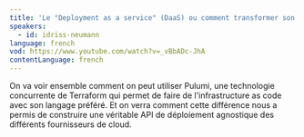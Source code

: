 ```yaml
---
title: 'Le "Deployment as a service" (DaaS) ou comment transformer son "infrastructure as code" en véritable API et produit'
speakers:
  - id: idriss-neumann
language: french
vod: https://www.youtube.com/watch?v=_vBbADc-JhA
contentLanguage: french
---
```


On va voir ensemble comment on peut utiliser Pulumi, une technologie concurrente de Terraform qui permet de faire de l'infrastructure as code avec son 
langage préféré. Et on verra comment cette différence nous a permis de construire une véritable API de déploiement agnostique des différents fournisseurs 
de cloud.
